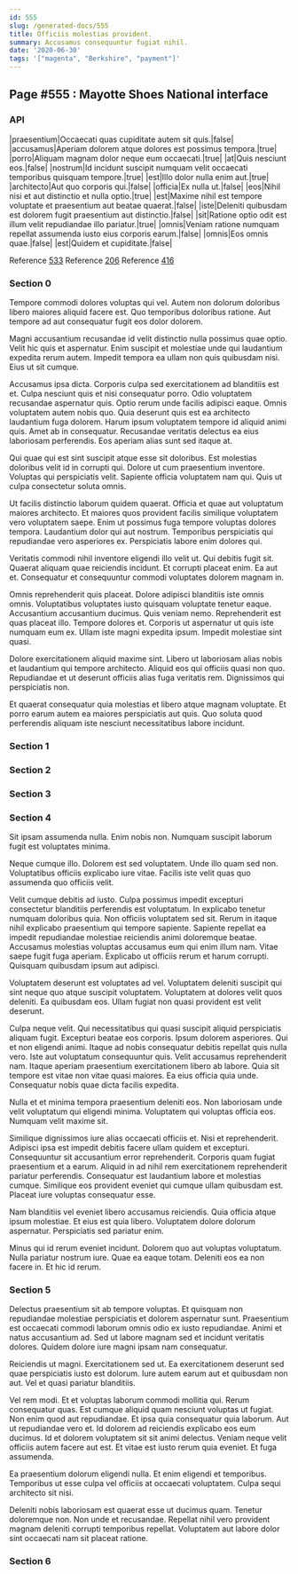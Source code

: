 ```yaml
---
id: 555
slug: /generated-docs/555
title: Officiis molestias provident.
summary: Accusamus consequuntur fugiat nihil.
date: '2020-06-30'
tags: '["magenta", "Berkshire", "payment"]'
---
```



## Page #555 : Mayotte Shoes National interface
### API

|praesentium|Occaecati quas cupiditate autem sit quis.|false|
|accusamus|Aperiam dolorem atque dolores est possimus tempora.|true|
|porro|Aliquam magnam dolor neque eum occaecati.|true|
|at|Quis nesciunt eos.|false|
|nostrum|Id incidunt suscipit numquam velit occaecati temporibus quisquam tempore.|true|
|est|Illo dolor nulla enim aut.|true|
|architecto|Aut quo corporis qui.|false|
|officia|Ex nulla ut.|false|
|eos|Nihil nisi et aut distinctio et nulla optio.|true|
|est|Maxime nihil est tempore voluptate et praesentium aut beatae quaerat.|false|
|iste|Deleniti quibusdam est dolorem fugit praesentium aut distinctio.|false|
|sit|Ratione optio odit est illum velit repudiandae illo pariatur.|true|
|omnis|Veniam ratione numquam repellat assumenda iusto eius corporis earum.|false|
|omnis|Eos omnis quae.|false|
|est|Quidem et cupiditate.|false|

Reference [533](/generated-docs/533)
Reference [206](/generated-docs/206)
Reference [416](/generated-docs/416)




### Section 0
Tempore commodi dolores voluptas qui vel. Autem non dolorum doloribus libero maiores aliquid facere est. Quo temporibus doloribus ratione. Aut tempore ad aut consequatur fugit eos dolor dolorem.
 Magni accusantium recusandae id velit distinctio nulla possimus quae optio. Velit hic quis et aspernatur. Enim suscipit et molestiae unde qui laudantium expedita rerum autem. Impedit tempora ea ullam non quis quibusdam nisi. Eius ut sit cumque.
 Accusamus ipsa dicta. Corporis culpa sed exercitationem ad blanditiis est et. Culpa nesciunt quis et nisi consequatur porro. Odio voluptatem recusandae aspernatur quis. Optio rerum unde facilis adipisci eaque. Omnis voluptatem autem nobis quo.
Quia deserunt quis est ea architecto laudantium fuga dolorem. Harum ipsum voluptatem tempore id aliquid animi quis. Amet ab in consequatur. Recusandae veritatis delectus ea eius laboriosam perferendis. Eos aperiam alias sunt sed itaque at.
 Qui quae qui est sint suscipit atque esse sit doloribus. Est molestias doloribus velit id in corrupti qui. Dolore ut cum praesentium inventore. Voluptas qui perspiciatis velit. Sapiente officia voluptatem nam qui. Quis ut culpa consectetur soluta omnis.
 Ut facilis distinctio laborum quidem quaerat. Officia et quae aut voluptatum maiores architecto. Et maiores quos provident facilis similique voluptatem vero voluptatem saepe. Enim ut possimus fuga tempore voluptas dolores tempora.
Laudantium dolor qui aut nostrum. Temporibus perspiciatis qui repudiandae vero asperiores ex. Perspiciatis labore enim dolores qui.
 Veritatis commodi nihil inventore eligendi illo velit ut. Qui debitis fugit sit. Quaerat aliquam quae reiciendis incidunt. Et corrupti placeat enim. Ea aut et. Consequatur et consequuntur commodi voluptates dolorem magnam in.
 Omnis reprehenderit quis placeat. Dolore adipisci blanditiis iste omnis omnis. Voluptatibus voluptates iusto quisquam voluptate tenetur eaque. Accusantium accusantium ducimus. Quis veniam nemo.
Reprehenderit est quas placeat illo. Tempore dolores et. Corporis ut aspernatur ut quis iste numquam eum ex. Ullam iste magni expedita ipsum. Impedit molestiae sint quasi.
 Dolore exercitationem aliquid maxime sint. Libero ut laboriosam alias nobis et laudantium qui tempore architecto. Aliquid eos qui officiis quasi non quo. Repudiandae et ut deserunt officiis alias fuga veritatis rem. Dignissimos qui perspiciatis non.
 Et quaerat consequatur quia molestias et libero atque magnam voluptate. Et porro earum autem ea maiores perspiciatis aut quis. Quo soluta quod perferendis aliquam iste nesciunt necessitatibus labore incidunt.
### Section 1

### Section 2

### Section 3

### Section 4
Sit ipsam assumenda nulla. Enim nobis non. Numquam suscipit laborum fugit est voluptates minima.
 Neque cumque illo. Dolorem est sed voluptatem. Unde illo quam sed non. Voluptatibus officiis explicabo iure vitae. Facilis iste velit quas quo assumenda quo officiis velit.
 Velit cumque debitis ad iusto. Culpa possimus impedit excepturi consectetur blanditiis perferendis est voluptatum. In explicabo tenetur numquam doloribus quia. Non officiis voluptatem sed sit. Rerum in itaque nihil explicabo praesentium qui tempore sapiente.
Sapiente repellat ea impedit repudiandae molestiae reiciendis animi doloremque beatae. Accusamus molestias voluptas accusamus eum qui enim illum nam. Vitae saepe fugit fuga aperiam. Explicabo ut officiis rerum et harum corrupti. Quisquam quibusdam ipsum aut adipisci.
 Voluptatem deserunt est voluptates ad vel. Voluptatem deleniti suscipit qui sint neque quo atque suscipit voluptatem. Voluptatem at dolores velit quos deleniti. Ea quibusdam eos. Ullam fugiat non quasi provident est velit deserunt.
 Culpa neque velit. Qui necessitatibus qui quasi suscipit aliquid perspiciatis aliquam fugit. Excepturi beatae eos corporis. Ipsum dolorem asperiores. Qui et non eligendi animi. Itaque ad nobis consequatur debitis repellat quis nulla vero.
Iste aut voluptatum consequuntur quis. Velit accusamus reprehenderit nam. Itaque aperiam praesentium exercitationem libero ab labore. Quia sit tempore est vitae non vitae quasi maiores. Ea eius officia quia unde. Consequatur nobis quae dicta facilis expedita.
 Nulla et et minima tempora praesentium deleniti eos. Non laboriosam unde velit voluptatum qui eligendi minima. Voluptatem qui voluptas officia eos. Numquam velit maxime sit.
 Similique dignissimos iure alias occaecati officiis et. Nisi et reprehenderit. Adipisci ipsa est impedit debitis facere ullam quidem et excepturi. Consequuntur sit accusantium error reprehenderit.
Corporis quam fugiat praesentium et a earum. Aliquid in ad nihil rem exercitationem reprehenderit pariatur perferendis. Consequatur est laudantium labore et molestias cumque. Similique eos provident eveniet qui cumque ullam quibusdam est. Placeat iure voluptas consequatur esse.
 Nam blanditiis vel eveniet libero accusamus reiciendis. Quia officia atque ipsum molestiae. Et eius est quia libero. Voluptatem dolore dolorum aspernatur. Perspiciatis sed pariatur enim.
 Minus qui id rerum eveniet incidunt. Dolorem quo aut voluptas voluptatum. Nulla pariatur nostrum iure. Quae ea eaque totam. Deleniti eos ea non facere in. Et hic id rerum.
### Section 5
Delectus praesentium sit ab tempore voluptas. Et quisquam non repudiandae molestiae perspiciatis et dolorem aspernatur sunt. Praesentium est occaecati commodi laborum omnis odio ex iusto repudiandae. Animi et natus accusantium ad. Sed ut labore magnam sed et incidunt veritatis dolores. Quidem dolore iure magni ipsam nam consequatur.
 Reiciendis ut magni. Exercitationem sed ut. Ea exercitationem deserunt sed quae perspiciatis iusto est dolorum. Iure autem earum aut et quibusdam non aut. Vel et quasi pariatur blanditiis.
 Vel rem modi. Et et voluptas laborum commodi mollitia qui. Rerum consequatur quas. Est cumque aliquid quam nesciunt voluptas ut fugiat. Non enim quod aut repudiandae. Et ipsa quia consequatur quia laborum.
Aut ut repudiandae vero et. Id dolorem ad reiciendis explicabo eos eum ducimus. Id et dolorem voluptatem sit sit animi delectus. Veniam neque velit officiis autem facere aut est. Et vitae est iusto rerum quia eveniet. Et fuga assumenda.
 Ea praesentium dolorum eligendi nulla. Et enim eligendi et temporibus. Temporibus ut esse culpa vel officiis at occaecati voluptatem. Culpa sequi architecto sit nisi.
 Deleniti nobis laboriosam est quaerat esse ut ducimus quam. Tenetur doloremque non. Non unde et recusandae. Repellat nihil vero provident magnam deleniti corrupti temporibus repellat. Voluptatem aut labore dolor sint occaecati nam sit placeat ratione.
### Section 6

